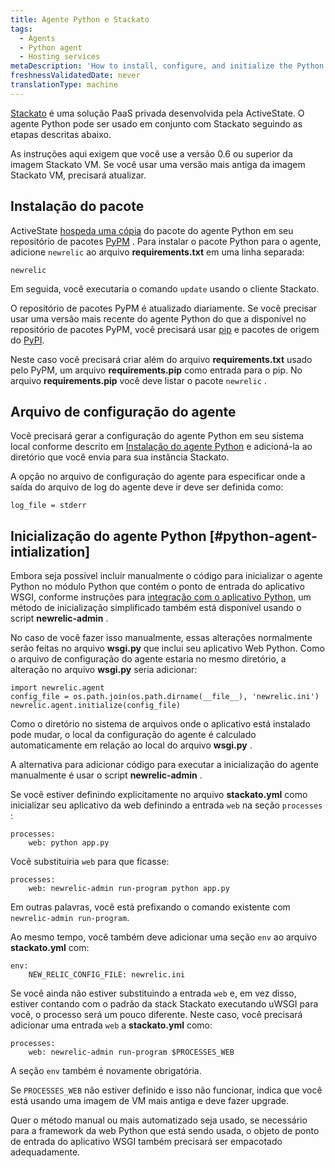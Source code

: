 ```yaml
---
title: Agente Python e Stackato
tags:
  - Agents
  - Python agent
  - Hosting services
metaDescription: 'How to install, configure, and initialize the Python agent with ActiveState''s Stackato solution.'
freshnessValidatedDate: never
translationType: machine
---
```


[Stackato](http://www.activestate.com/cloud) é uma solução PaaS privada desenvolvida pela ActiveState. O agente Python pode ser usado em conjunto com Stackato seguindo as etapas descritas abaixo.

As instruções aqui exigem que você use a versão 0.6 ou superior da imagem Stackato VM. Se você usar uma versão mais antiga da imagem Stackato VM, precisará atualizar.

## Instalação do pacote

ActiveState [hospeda uma cópia](http://code.activestate.com/pypm/newrelic/) do pacote do agente Python em seu repositório de pacotes [PyPM](http://code.activestate.com/pypm) . Para instalar o pacote Python para o agente, adicione `newrelic` ao arquivo <DNT>**requirements.txt**</DNT> em uma linha separada:

```
newrelic
```

Em seguida, você executaria o comando `update` usando o cliente Stackato.

O repositório de pacotes PyPM é atualizado diariamente. Se você precisar usar uma versão mais recente do agente Python do que a disponível no repositório de pacotes PyPM, você precisará usar [pip](http://www.pip-installer.org/en/latest/) e pacotes de origem do [PyPI](http://pypi.python.org).

Neste caso você precisará criar além do arquivo <DNT>**requirements.txt**</DNT> usado pelo PyPM, um arquivo <DNT>**requirements.pip**</DNT> como entrada para o pip. No arquivo <DNT>**requirements.pip**</DNT> você deve listar o pacote `newrelic` .

## Arquivo de configuração do agente

Você precisará gerar a configuração do agente Python em seu sistema local conforme descrito em [Instalação do agente Python](/docs/agents/python-agent/installation-and-configuration/python-agent-installation) e adicioná-la ao diretório que você envia para sua instância Stackato.

A opção no arquivo de configuração do agente para especificar onde a saída do arquivo de log do agente deve ir deve ser definida como:

```
log_file = stderr
```

## Inicialização do agente Python [#python-agent-intialization]

Embora seja possível incluir manualmente o código para inicializar o agente Python no módulo Python que contém o ponto de entrada do aplicativo WSGI, conforme instruções para [integração com o aplicativo Python](/docs/agents/python-agent/installation-and-configuration/python-agent-integration), um método de inicialização simplificado também está disponível usando o script <DNT>**newrelic-admin**</DNT> .

No caso de você fazer isso manualmente, essas alterações normalmente serão feitas no arquivo <DNT>**wsgi.py**</DNT> que inclui seu aplicativo Web Python. Como o arquivo de configuração do agente estaria no mesmo diretório, a alteração no arquivo <DNT>**wsgi.py**</DNT> seria adicionar:

```
import newrelic.agent
config_file = os.path.join(os.path.dirname(__file__), 'newrelic.ini')
newrelic.agent.initialize(config_file)
```

Como o diretório no sistema de arquivos onde o aplicativo está instalado pode mudar, o local da configuração do agente é calculado automaticamente em relação ao local do arquivo <DNT>**wsgi.py**</DNT> .

A alternativa para adicionar código para executar a inicialização do agente manualmente é usar o script <DNT>**newrelic-admin**</DNT> .

Se você estiver definindo explicitamente no arquivo <DNT>**stackato.yml**</DNT> como inicializar seu aplicativo da web definindo a entrada `web` na seção `processes` :

```
processes:
    web: python app.py
```

Você substituiria `web` para que ficasse:

```
processes:
    web: newrelic-admin run-program python app.py
```

Em outras palavras, você está prefixando o comando existente com `newrelic-admin run-program`.

Ao mesmo tempo, você também deve adicionar uma seção `env` ao arquivo <DNT>**stackato.yml**</DNT> com:

```
env:
    NEW_RELIC_CONFIG_FILE: newrelic.ini
```

Se você ainda não estiver substituindo a entrada `web` e, em vez disso, estiver contando com o padrão da stack Stackato executando uWSGI para você, o processo será um pouco diferente. Neste caso, você precisará adicionar uma entrada `web` a <DNT>**stackato.yml**</DNT> como:

```
processes:
    web: newrelic-admin run-program $PROCESSES_WEB
```

A seção `env` também é novamente obrigatória.

Se `PROCESSES_WEB` não estiver definido e isso não funcionar, indica que você está usando uma imagem de VM mais antiga e deve fazer upgrade.

Quer o método manual ou mais automatizado seja usado, se necessário para a framework da web Python que está sendo usada, o objeto de ponto de entrada do aplicativo WSGI também precisará ser empacotado adequadamente.